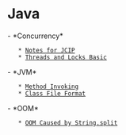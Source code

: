 = Java =

- *Concurrency*
    * [[notes-for-jcip|Notes for JCIP]]
    * [[threads-and-locks|Threads and Locks Basic]]
- *JVM*
    * [[method-invoking|Method Invoking]]
    * [[class-file-format|Class File Format]]
- *OOM*
    * [[oom-caused-by-string-split|OOM Caused by String.split]]
